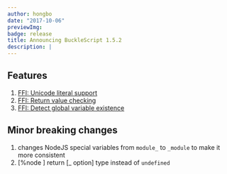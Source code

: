 ```yaml
---
author: hongbo
date: "2017-10-06"
previewImg:
badge: release
title: Announcing BuckleScript 1.5.2
description: |
---
```


## Features

1. [FFI: Unicode literal support](http://bucklescript.github.io/bucklescript/Manual.html#_unicode_support_since_1_5_1)
2. [FFI: Return value
   checking](http://bucklescript.github.io/bucklescript/Manual.html#_return_value_checking_since_1_5_1)
3. [FFI: Detect global variable
   existence](http://bucklescript.github.io/bucklescript/Manual.html#_detect_global_varialbe_existence_code_bs_external_code_since_1_5_1)

## Minor breaking changes

1. changes NodeJS special variables from `module_` to `_module` to make it more consistent
2. [%node ] return [_ option] type instead of `undefined`
